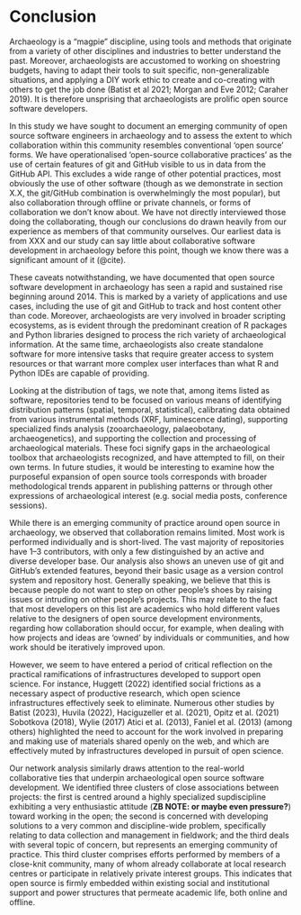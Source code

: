 # Conclusion

<!--

There is an emerging community of practice around open source in archaeology.

* It is limited and fragmented
  * A small set of subfields are represented
  * Probably most people still haven't heard it?
* Collaboration is limited
  * Most work remains solo & short-lived
  * Perhaps because open source norms conflict with academic norms?
* The members of this community face structural challenges in academia
-->

Archaeology is a "magpie" discipline, using tools and methods that originate from a variety of other disciplines and industries to better understand the past. 
Moreover, archaeologists are accustomed to working on shoestring budgets, having to adapt their tools to suit specific, non-generalizable situations, and applying a DIY work ethic to create and co-creating with others to get the job done (Batist et al 2021; Morgan and Eve 2012; Caraher 2019). 
It is therefore unsprising that archaeologists are prolific open source software developers.

In this study we have sought to document an emerging community of open source software engineers in archaeology and to assess the extent to which collaboration within this community resembles conventional 'open source' forms. 
We have operationalised 'open-source collaborative practices' as the use of certain features of git and GitHub visible to us in data from the GitHub API. 
This excludes a wide range of other potential practices, most obviously the use of other software (though as we demonstrate in section X.X, the git/GitHub combination is overwhelmingly the most popular), but also collaboration through offline or private channels, or forms of collaboration we don't know about. 
We have not directly interviewed those doing the collaborating, though our conclusions do drawn heavily from our experience as members of that community ourselves. 
Our earliest data is from XXX and our study can say little about collaborative software development in archaeology before this point, though we know there was a significant amount of it (@cite). 

These caveats notwithstanding, we have documented that open source software development in archaeology has seen a rapid and sustained rise beginning around 2014. 
This is marked by a variety of applications and use cases, including the use of git and GitHub to track and host content other than code. 
Moreover, archaeologists are very involved in broader scripting ecosystems, as is evident through the predominant creation of R packages and Python libraries designed to process the rich variety of archaeological information. 
At the same time, archaeologists also create standalone software for more intensive tasks that require greater access to system resources or that warrant more complex user interfaces than what R and Python IDEs are capable of providing.

Looking at the distribution of tags, we note that, among items listed as software, repositories tend to be focused on 
various means of identifying distribution patterns (spatial, temporal, statistical), 
calibrating data obtained from various instrumental methods (XRF, luminescence dating), 
supporting specialized finds analysis (zooarchaeology, palaeobotany, archaeogenetics), 
and supporting the collection and processing of archaeological materials.
These foci signify gaps in the archaeological toolbox that archaeologists recognized, and have attempted to fill, on their own terms.
In future studies, it would be interesting to examine how the purposeful expansion of open source tools corresponds with broader methodological trends apparent in publishing patterns or through other expressions of archaeological interest (e.g. social media posts, conference sessions).

While there is an emerging community of practice around open source in archaeology, we observed that collaboration remains limited. 
Most work is performed individually and is short-lived. 
The vast majority of repositories have 1--3 contributors, with only a few distinguished by an active and diverse developer base. 
Our analysis also shows an uneven use of git and GitHub's extended features, beyond their basic usage as a version control system and repository host. 
Generally speaking, we believe that this is because people do not want to step on other people's shoes by raising issues or intruding on other people's projects. 
This may relate to the fact that most developers on this list are academics who hold different values relative to the designers of open source development environments, regarding how collaboration should occur, for example, when dealing with how projects and ideas are 'owned' by individuals or communities, and how work should be iteratively improved upon.

However, we seem to have entered a period of critical reflection on the practical ramifications of infrastructures developed to support open science. 
For instance, Huggett (2022) identified social frictions as a necessary aspect of productive research, which open science infrastructures effectively seek to eliminate. 
Numerous other studies by Batist (2023), Huvila (2022), Haciguzeller et al. (2021), Opitz et al. (2021) Sobotkova (2018), Wylie (2017) Atici et al. (2013), Faniel et al. (2013) (among others) highlighted the need to account for the work involved in preparing and making use of materials shared openly on the web, and which are effectively muted by infrastructures developed in pursuit of open science.

Our network analysis similarly draws attention to the real-world collaborative ties that underpin archaeological open source software development. We identified three clusters of close associations between projects: 
the first is centred around a highly specialized supdiscipline exhibiting a very enthusiastic attitude (**ZB NOTE: or maybe even pressure?**) toward working in the open; 
the second is concerned with developing solutions to a very common and discipline-wide problem, specifically relating to data collection and management in fieldwork; 
and the third deals with several topic of concern, but represents an emerging community of practice. 
This third cluster comprises efforts performed by members of a close-knit community, many of whom already collaborate at local research centres or participate in relatively private interest groups. 
This indicates that open source is firmly embedded within existing social and institutional support and power structures that permeate academic life, both online and offline. 
